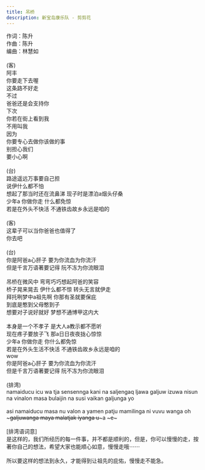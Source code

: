 ```yaml
---
title: 吊桥
description: 新宝岛康乐队 - 剪剪花
---
```


作词：陈升<br />作曲：陈升<br />编曲：林慧如<br /><br />(客)<br />阿丰<br />你要走下去喔<br />这条路不好走<br />不过<br />爸爸还是会支持你<br />下次<br />你若在街上看到我<br />不用叫我<br />因为<br />你要专心去做你该做的事<br />别担心我们<br />要小心啊<br /><br />(台)<br />路途遥远万事要自己担<br />说伊什么都不怕<br />想起了那当时还在流鼻涕 现子时是漂泊a烟头仔桑<br />少年a 你做你走 什么都免惊<br />若是在外头不快活 不通铁齿故乡永远是咱的<br /><br />(客)<br />这辈子可以当你爸爸也值得了<br />你去吧<br /><br />(台)<br />你是阿爸a心肝子 要为你流血为你流汗<br />但是千言万语著要记得 阮不冻为你流眼泪<br /><br />吊桥在微风中 弯弯巧巧想起阿爸的笑容<br />桥子晃来晃去 伊什么都不惊 转头无言就伊走<br />拜托咧梦中a祖先啊 你那有圣就要保庇<br />到底是憨到父母憨到子<br />想要对子说好就好 梦想不通博甲这内大<br /><br />本身是一个不孝子 是大人a教示都不愿听<br />现在疼子要放子飞 那a日日夜夜拢心惊惊<br />少年a 你做你走 你什么都免惊<br />若是在外头生活不快活 不通铁齿故乡永远是咱的<br />wow<br />你是阿爸a心肝子 要为你流血为你流汗<br />但是千言万语著要记得 阮不冻为你流眼泪<br /><br />(排湾)<br />namaiducu icu wa tja sensennga kani na saljengaq ljawa galjuw izuwa nisun na vinalon masa bulaijin na susi vaikan galjunga yo<br /><br />asi namaiducu masa nu valon a yamen patju mamilinga ni vuvu wanga oh ~~~galjuwanga maya malatjak iyanga u~~~a ~~~e~~~<br /><br />[排湾语词意]<br />是这样的，我们所经历的每一件事，并不都是顺利的，但是，你可以慢慢的走，按著你自己的想法，希望大家也能顺心如意，慢慢走哦⋯⋯<br /><br />所以要这样的想法到永久，才能得到让祖先的庇佑，慢慢走不能急。
